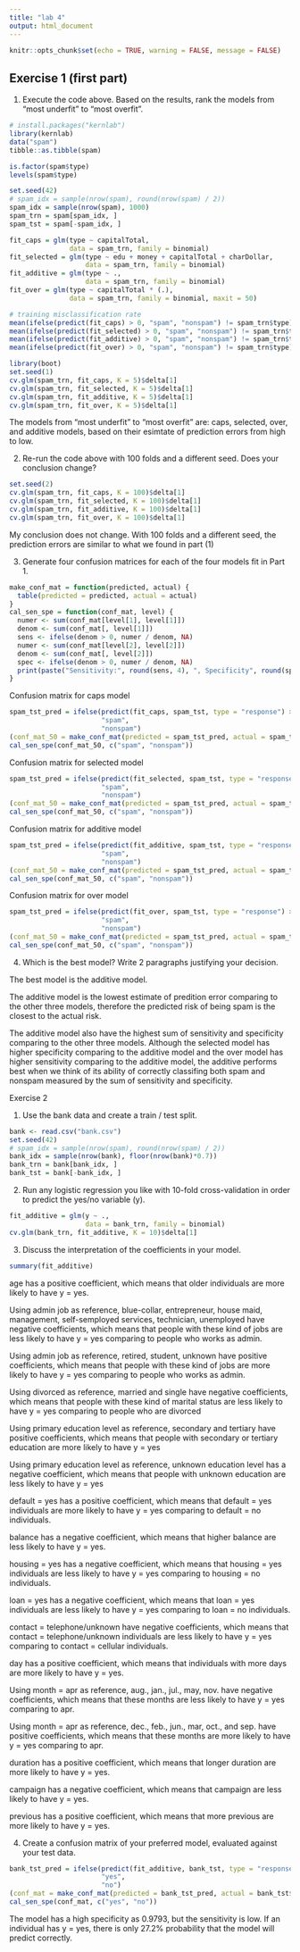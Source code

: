 ```yaml
---
title: "lab 4"
output: html_document
---
```


```r
knitr::opts_chunk$set(echo = TRUE, warning = FALSE, message = FALSE)
```


## Exercise 1 (first part)

1. Execute the code above. Based on the results, rank the models from "most underfit" to "most overfit".

```r
# install.packages("kernlab")
library(kernlab)
data("spam")
tibble::as.tibble(spam)

is.factor(spam$type)
levels(spam$type)

set.seed(42)
# spam_idx = sample(nrow(spam), round(nrow(spam) / 2))
spam_idx = sample(nrow(spam), 1000)
spam_trn = spam[spam_idx, ]
spam_tst = spam[-spam_idx, ]

fit_caps = glm(type ~ capitalTotal,
               data = spam_trn, family = binomial)
fit_selected = glm(type ~ edu + money + capitalTotal + charDollar,
                   data = spam_trn, family = binomial)
fit_additive = glm(type ~ .,
                   data = spam_trn, family = binomial)
fit_over = glm(type ~ capitalTotal * (.),
               data = spam_trn, family = binomial, maxit = 50)

# training misclassification rate
mean(ifelse(predict(fit_caps) > 0, "spam", "nonspam") != spam_trn$type)
mean(ifelse(predict(fit_selected) > 0, "spam", "nonspam") != spam_trn$type)
mean(ifelse(predict(fit_additive) > 0, "spam", "nonspam") != spam_trn$type)
mean(ifelse(predict(fit_over) > 0, "spam", "nonspam") != spam_trn$type)

library(boot)
set.seed(1)
cv.glm(spam_trn, fit_caps, K = 5)$delta[1]
cv.glm(spam_trn, fit_selected, K = 5)$delta[1]
cv.glm(spam_trn, fit_additive, K = 5)$delta[1]
cv.glm(spam_trn, fit_over, K = 5)$delta[1]
```

The models from "most underfit" to "most overfit" are: caps, selected, over, and additive models, based on their esimtate of prediction errors from high to low.

2. Re-run the code above with 100 folds and a different seed. Does your conclusion change?

```r
set.seed(2)
cv.glm(spam_trn, fit_caps, K = 100)$delta[1]
cv.glm(spam_trn, fit_selected, K = 100)$delta[1]
cv.glm(spam_trn, fit_additive, K = 100)$delta[1]
cv.glm(spam_trn, fit_over, K = 100)$delta[1]
```

My conclusion does not change. With 100 folds and a different seed, the prediction errors are similar to what we found in part (1)

3. Generate four confusion matrices for each of the four models fit in Part 1.

```r
make_conf_mat = function(predicted, actual) {
  table(predicted = predicted, actual = actual)
}
cal_sen_spe = function(conf_mat, level) {
  numer <- sum(conf_mat[level[1], level[1]])
  denom <- sum(conf_mat[, level[1]])
  sens <- ifelse(denom > 0, numer / denom, NA)
  numer <- sum(conf_mat[level[2], level[2]])
  denom <- sum(conf_mat[, level[2]])
  spec <- ifelse(denom > 0, numer / denom, NA)
  print(paste("Sensitivity:", round(sens, 4), ", Specificity", round(spec, 4)))
}
```

Confusion matrix for caps model

```r
spam_tst_pred = ifelse(predict(fit_caps, spam_tst, type = "response") > 0.5,
                       "spam",
                       "nonspam")
(conf_mat_50 = make_conf_mat(predicted = spam_tst_pred, actual = spam_tst$type))
cal_sen_spe(conf_mat_50, c("spam", "nonspam"))
```

Confusion matrix for selected model

```r
spam_tst_pred = ifelse(predict(fit_selected, spam_tst, type = "response") > 0.5,
                       "spam",
                       "nonspam")
(conf_mat_50 = make_conf_mat(predicted = spam_tst_pred, actual = spam_tst$type))
cal_sen_spe(conf_mat_50, c("spam", "nonspam"))
```

Confusion matrix for additive model

```r
spam_tst_pred = ifelse(predict(fit_additive, spam_tst, type = "response") > 0.5,
                       "spam",
                       "nonspam")
(conf_mat_50 = make_conf_mat(predicted = spam_tst_pred, actual = spam_tst$type))
cal_sen_spe(conf_mat_50, c("spam", "nonspam"))
```

Confusion matrix for over model

```r
spam_tst_pred = ifelse(predict(fit_over, spam_tst, type = "response") > 0.5,
                       "spam",
                       "nonspam")
(conf_mat_50 = make_conf_mat(predicted = spam_tst_pred, actual = spam_tst$type))
cal_sen_spe(conf_mat_50, c("spam", "nonspam"))
```

4. Which is the best model? Write 2 paragraphs justifying your decision.

The best model is the additive model.

The additive model is the lowest estimate of predition error comparing to the other three models, therefore the predicted risk of being spam is the closest to the actual risk.

The additive model also have the highest sum of sensitivity and specificity comparing to the other three models. Although the selected model has higher specificity comparing to the additive model and the over model has higher sensitivity comparing to the additive model, the additive performs best when we think of its ability of correctly classifing both spam and nonspam measured by the sum of sensitivity and specificity.

Exercise 2

1. Use the bank data and create a train / test split.

```r
bank <- read.csv("bank.csv")
set.seed(42)
# spam_idx = sample(nrow(spam), round(nrow(spam) / 2))
bank_idx = sample(nrow(bank), floor(nrow(bank)*0.7))
bank_trn = bank[bank_idx, ]
bank_tst = bank[-bank_idx, ]
```

2. Run any logistic regression you like with 10-fold cross-validation in order to predict the yes/no variable (y).

```r
fit_additive = glm(y ~ .,
                   data = bank_trn, family = binomial)
cv.glm(bank_trn, fit_additive, K = 10)$delta[1]
```

3. Discuss the interpretation of the coefficients in your model.

```r
summary(fit_additive)
```

age has a positive coefficient, which means that older individuals are more likely to have y = yes.

Using admin job as reference, blue-collar, entrepreneur, house maid, management, self-semployed services, technician, unemployed have negative coefficients, which means that people with these kind of jobs are less likely to have y = yes comparing to people who works as admin. 

Using admin job as reference, retired, student, unknown have positive coefficients, which means that people with these kind of jobs are more likely to have y = yes comparing to people who works as admin. 

Using divorced as reference, married and single have negative coefficients, which means that people with these kind of marital status are less likely to have y = yes comparing to people who are divorced

Using primary education level as reference, secondary and tertiary have positive coefficients, which means that people with secondary or tertiary education are more likely to have y = yes 

Using primary education level as reference, unknown education level has a negative coefficient, which means that people with unknown education are less likely to have y = yes 

default = yes has a positive coefficient, which means that default = yes individuals are more likely to have y = yes comparing to default = no individuals.

balance has a negative coefficient, which means that higher balance are less likely to have y = yes.

housing = yes has a negative coefficient, which means that housing = yes individuals are less likely to have y = yes comparing to housing = no individuals.

loan = yes has a negative coefficient, which means that loan = yes individuals are less likely to have y = yes comparing to loan = no individuals.

contact = telephone/unknown have negative coefficients, which means that contact = telephone/unknown individuals are less likely to have y = yes comparing to contact = cellular individuals.

day has a positive coefficient, which means that individuals with more days are more likely to have y = yes.

Using month = apr as reference, aug., jan., jul., may, nov. have negative coefficients, which means that these months are less likely to have y = yes comparing to apr.

Using month = apr as reference, dec., feb., jun., mar, oct., and sep. have positive coefficients, which means that these months are more likely to have y = yes comparing to apr.

duration has a positive coefficient, which means that longer duration are more likely to have y = yes.

campaign has a negative coefficient, which means that campaign are less likely to have y = yes.

previous has a positive coefficient, which means that more previous are more likely to have y = yes.

4. Create a confusion matrix of your preferred model, evaluated against your test data.

```r
bank_tst_pred = ifelse(predict(fit_additive, bank_tst, type = "response") > 0.5,
                       "yes",
                       "no")
(conf_mat = make_conf_mat(predicted = bank_tst_pred, actual = bank_tst$y))
cal_sen_spe(conf_mat, c("yes", "no"))
```

The model has a high specificity as 0.9793, but the sensitivity is low. If an individual has y = yes, there is only 27.2% probability that the model will predict correctly.

